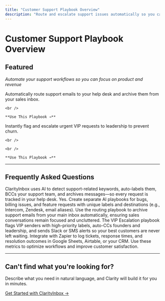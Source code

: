 ```yaml
---
title: "Customer Support Playbook Overview"
description: "Route and escalate support issues automatically so you can focus on growing your business."
---
```


# Customer Support Playbook Overview

## Featured

_Automate your support workflows so you can focus on product and revenue_

<CardGroup cols={2}>
  <Card title="🛠️ Customer Support Routing" icon="star" href="/playbooks/customer-support/customer-routing">
    Automatically route support emails to your help desk and archive them from your sales inbox.

    <br />

    **Use This Playbook →**
  </Card>
  <Card title="🏆 VIP Escalation Playbook" icon="star" href="/playbooks/customer-support/vip-escalation">
    Instantly flag and escalate urgent VIP requests to leadership to prevent churn.

    <br />

    <br />

    **Use This Playbook →**
  </Card>
</CardGroup>

---

## Frequently Asked Questions

<Accordion title="How do I ensure support tickets never slip through the cracks?">
  ClarityInbox uses AI to detect support-related keywords, auto-labels them, BCCs your support team, and archives messages—so every request is tracked in your help desk.
</Accordion>

<Accordion title="Can I customize routing rules for different support channels?">
  Yes. Create separate AI playbooks for bugs, billing issues, and feature requests with unique labels and destinations (e.g., Intercom, Zendesk, email aliases).
</Accordion>

<Accordion title="How do I keep my sales inbox free from support noise?">
  Use the routing playbook to archive support emails from your main inbox automatically, ensuring sales conversations remain focused and uncluttered.
</Accordion>

<Accordion title="What if a VIP customer needs immediate attention?">
  The VIP Escalation playbook flags VIP senders with high-priority labels, auto-CCs founders and leadership, and sends Slack or SMS alerts so your best customers are never left waiting.
</Accordion>

<Accordion title="How can I measure support performance and satisfaction?">
  Integrate with Zapier to log tickets, response times, and resolution outcomes in Google Sheets, Airtable, or your CRM. Use these metrics to optimize workflows and improve customer satisfaction.
</Accordion>

---

## Can't find what you're looking for? 

Describe what you need in natural language, and Clarity will build it for you in minutes.

[Get Started with ClarityInbox →](https://clarityinbox.com/dashboard)